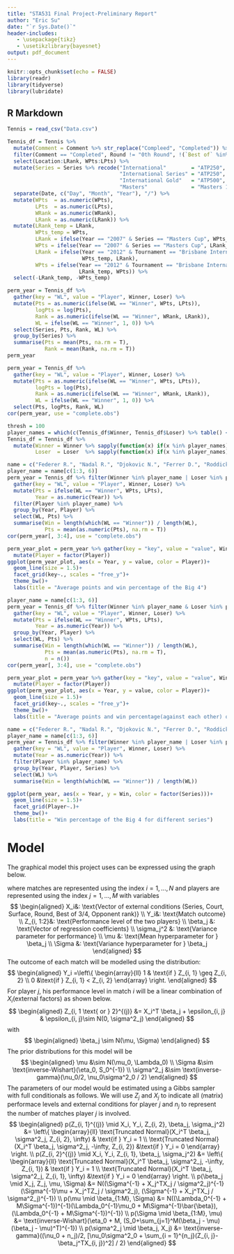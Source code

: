 ```yaml
---
title: "STA531 Final Project-Preliminary Report"
author: "Eric Su"
date: "`r Sys.Date()`"
header-includes:
   - \usepackage{tikz}
   - \usetikzlibrary{bayesnet}
output: pdf_document
---
```


```r
knitr::opts_chunk$set(echo = FALSE)
library(readr)
library(tidyverse)
library(lubridate)
```

## R Markdown
```r
Tennis = read_csv("Data.csv")

Tennis_df = Tennis %>%
  mutate(Comment = Comment %>% str_replace("Compleed", "Completed")) %>%
  filter(Comment == "Completed", Round != "0th Round", !(`Best of` %in% c(0, 1))) %>%
  select(Location:LRank, WPts:LPts) %>%
  mutate(Series = Series %>% recode("International"        = "ATP250",
                                    "International Series" = "ATP250",
                                    "International Gold"   = "ATP500",
                                    "Masters"              = "Masters 1000")) %>%
  separate(Date, c("Day", "Month", "Year"), "/") %>%
  mutate(WPts  = as.numeric(WPts),
         LPts  = as.numeric(LPts),
         WRank = as.numeric(WRank),
         LRank = as.numeric(LRank)) %>%
  mutate(LRank_temp = LRank,
         WPts_temp = WPts,
         LRank = ifelse(Year == "2007" & Series == "Masters Cup", WPts_temp, LRank),
         WPts = ifelse(Year == "2007" & Series == "Masters Cup", LRank_temp, WPts),
         LRank = ifelse(Year == "2012" & Tournament == "Brisbane International" & Round == "The Final",
                        WPts_temp, LRank),
         WPts = ifelse(Year == "2012" & Tournament == "Brisbane International" & Round == "The Final",
                       LRank_temp, WPts)) %>%
  select(-LRank_temp, -WPts_temp)
```

```r
perm_year = Tennis_df %>% 
  gather(key = "WL", value = "Player", Winner, Loser) %>%
  mutate(Pts = as.numeric(ifelse(WL == "Winner", WPts, LPts)),
         logPts = log(Pts),
         Rank = as.numeric(ifelse(WL == "Winner", WRank, LRank)),
         WL = ifelse(WL == "Winner", 1, 0)) %>%
  select(Series, Pts, Rank, WL) %>%
  group_by(Series) %>%
  summarise(Pts = mean(Pts, na.rm = T),
            Rank = mean(Rank, na.rm = T))
perm_year
```

```r
perm_year = Tennis_df %>% 
  gather(key = "WL", value = "Player", Winner, Loser) %>%
  mutate(Pts = as.numeric(ifelse(WL == "Winner", WPts, LPts)),
         logPts = log(Pts),
         Rank = as.numeric(ifelse(WL == "Winner", WRank, LRank)),
         WL = ifelse(WL == "Winner", 1, 0)) %>%
  select(Pts, logPts, Rank, WL)
cor(perm_year, use = "complete.obs")
```

```r
thresh = 100
player_names = which(c(Tennis_df$Winner, Tennis_df$Loser) %>% table() < thresh) %>% names()
Tennis_df = Tennis_df %>%
  mutate(Winner = Winner %>% sapply(function(x) if(x %in% player_names){return("Other")} else{return(x)}),
         Loser  = Loser  %>% sapply(function(x) if(x %in% player_names){return("Other")} else{return(x)}))
```


```r
name = c("Federer R.", "Nadal R.", "Djokovic N.", "Ferrer D.", "Roddick A.", "Murray A.", "Berdych T.", "Robredo T.", "Hewitt L.", "Davydenko N.", "Youzhny M.", "Verdasco F.", "Ferrero J.C.", "Gasquet R.")
player_name = name[c(1:3, 6)]
perm_year = Tennis_df %>% filter(Winner %in% player_name | Loser %in% player_name) %>% 
  gather(key = "WL", value = "Player", Winner, Loser) %>%
  mutate(Pts = ifelse(WL == "Winner", WPts, LPts), 
         Year = as.numeric(Year)) %>%
  filter(Player %in% player_name) %>%
  group_by(Year, Player) %>%
  select(WL, Pts) %>%
  summarise(Win = length(which(WL == "Winner")) / length(WL), 
            Pts = mean(as.numeric(Pts), na.rm = T))
cor(perm_year[, 3:4], use = "complete.obs")

perm_year_plot = perm_year %>% gather(key = "key", value = "value", Win, Pts) %>%
  mutate(Player = factor(Player))
ggplot(perm_year_plot, aes(x = Year, y = value, color = Player))+
  geom_line(size = 1.5)+
  facet_grid(key~., scales = "free_y")+
  theme_bw()+
  labs(title = "Average points and win percentage of the Big 4")
```

```r
player_name = name[c(1:3, 6)]
perm_year = Tennis_df %>% filter(Winner %in% player_name & Loser %in% player_name) %>% 
  gather(key = "WL", value = "Player", Winner, Loser) %>%
  mutate(Pts = ifelse(WL == "Winner", WPts, LPts), 
         Year = as.numeric(Year)) %>%
  group_by(Year, Player) %>%
  select(WL, Pts) %>%
  summarise(Win = length(which(WL == "Winner")) / length(WL), 
            Pts = mean(as.numeric(Pts), na.rm = T),
            n = n())
cor(perm_year[, 3:4], use = "complete.obs")

perm_year_plot = perm_year %>% gather(key = "key", value = "value", Win, Pts) %>%
  mutate(Player = factor(Player))
ggplot(perm_year_plot, aes(x = Year, y = value, color = Player))+
  geom_line(size = 1.5)+
  facet_grid(key~., scales = "free_y")+
  theme_bw()+
  labs(title = "Average points and win percentage(against each other) of the Big 4")
```

```r
name = c("Federer R.", "Nadal R.", "Djokovic N.", "Ferrer D.", "Roddick A.", "Murray A.", "Berdych T.", "Robredo T.", "Hewitt L.", "Davydenko N.", "Youzhny M.", "Verdasco F.", "Ferrero J.C.", "Gasquet R.")
player_name = name[c(1:3, 6)]
perm_year = Tennis_df %>% filter(Winner %in% player_name | Loser %in% player_name) %>% 
  gather(key = "WL", value = "Player", Winner, Loser) %>%
  mutate(Year = as.numeric(Year)) %>%
  filter(Player %in% player_name) %>%
  group_by(Year, Player, Series) %>%
  select(WL) %>%
  summarise(Win = length(which(WL == "Winner")) / length(WL))

ggplot(perm_year, aes(x = Year, y = Win, color = factor(Series)))+
  geom_line(size = 1.5)+
  facet_grid(Player~.)+
  theme_bw()+
  labs(title = "Win percentage of the Big 4 for different series")
```

# Model
The graphical model this project uses can be expressed using the graph below.

\begin{figure}[h]
  \centering
  \tikz{ %
  	\node[latent] (Z) {$Z_{i}$} ; %
  	\node[latent, above=of Z, xshift=-1cm] (beta) {$\beta_j$} ; %
  	\node[latent, above=of Z, xshift=1cm] (sigma) {$\sigma^2_j$} ; %
  	\node[latent, above=of beta, xshift=-1cm] (mu) {$\mu$} ; %
  	\node[latent, above=of beta, xshift=1cm] (S) {$\Sigma$} ; %
    \node[obs, left=of Z] (x) {$X_i$} ; %
    \node[obs, below=of Z] (Y) {$Y_i$} ; %
    
    \plate[inner sep=0.25cm, yshift=0.2cm] {plate1} {(beta) (sigma)} {$M$}; %
    \plate[inner sep=0.25cm, xshift=-0.12cm, yshift=0.12cm] {plate2} {(x) (Z) (Y)} {$N$}; %
    
    \edge {mu, S} {beta} ; %
    \edge {beta, sigma} {Z} ; %
    \edge {x} {Z} ; %
    \edge {Z} {Y} ; %
  }
\end{figure}
where matches are represented using the index $i = 1,...,N$ and players are represented using the index $j = 1, ..., M$ with variables
$$
\begin{aligned}
X_i&: \text{Vector of external conditions (Series, Court, Surface, Round, Best of 3/4, Opponent rank)} \\
Y_i&: \text{Match outcome} \\
Z_{i, 1:2}&: \text{Performance level of the two players} \\
\beta_j &: \text{Vector of regression coefficients} \\
\sigma_j^2 &: \text{Variance parameter for performance} \\
\mu &: \text{Mean hyperparameter for } \beta_j \\
\Sigma &: \text{Variance hyperparameter for } \beta_j
\end{aligned}
$$
The outcome of each match will be modelled using the distribution:
$$
\begin{aligned}
Y_i =\left\{
    \begin{array}{ll}
        1 & \text{if } Z_{i, 1} \geq Z_{i, 2} \\
        0 &\text{if } Z_{i, 1} < Z_{i, 2}
    \end{array}
\right.
\end{aligned}
$$
For player $j$, his performance level in match $i$ will be a linear combination of $X_i$(external factors) as shown below.
$$
\begin{aligned}
Z_{i, 1 \text{ or } 2}^{(j)} &= X_i^T \beta_j + \epsilon_{i, j} & \epsilon_{i, j}\sim N(0, \sigma^2_j)
\end{aligned}
$$
with
$$
\begin{aligned}
\beta_j \sim N(\mu, \Sigma)
\end{aligned}
$$
The prior distributions for this model will be
$$
\begin{aligned}
\mu &\sim N(\mu_0, \Lambda_0) \\
\Sigma &\sim \text{inverse-Wishart}(\eta_0, S_0^{-1}) \\
\sigma^2_j &\sim \text{inverse-gamma}(\nu_0/2, \nu_0\sigma^2_0 / 2)
\end{aligned}
$$
The parameters of our model would be estimated using a Gibbs sampler with full conditionals as follows. We will use $Z_j$ and $X_j$ to indicate all (matrix) performace levels and external conditions for player $j$ and $n_j$ to represent the number of matches player $j$ is involved.
$$
\begin{aligned}
p(Z_{i, 1}^{(j)} \mid X_i, Y_i, Z_{i, 2}, \beta_j, \sigma_j^2) &= \left\{
    \begin{array}{ll}
        \text{Truncated Normal}(X_i^T \beta_j, \sigma^2_j, Z_{i, 2}, \infty) & \text{if } Y_i = 1 \\
        \text{Truncated Normal}(X_i^T \beta_j, \sigma^2_j, -\infty, Z_{i, 2}) &\text{if } Y_i = 0
    \end{array}
\right. \\
p(Z_{i, 2}^{(j)} \mid X_i, Y_i, Z_{i, 1}, \beta_j, \sigma_j^2) &= \left\{
    \begin{array}{ll}
        \text{Truncated Normal}(X_i^T \beta_j, \sigma^2_j, -\infty, Z_{i, 1}) & \text{if } Y_i = 1 \\
        \text{Truncated Normal}(X_i^T \beta_j, \sigma^2_j, Z_{i, 1}, \infty) &\text{if } Y_i = 0
    \end{array}
\right. \\
p(\beta_j \mid X_j, Z_j, \mu, \Sigma) &= N((\Sigma^{-1} + X_j^TX_j / \sigma^2_j)^{-1} (\Sigma^{-1}\mu + X_j^TZ_j / \sigma^2_j), (\Sigma^{-1} + X_j^TX_j / \sigma^2_j)^{-1}) \\
p(\mu \mid \beta_{1:M}, \Sigma) &= N((\Lambda_0^{-1} + M\Sigma^{-1})^{-1}(\Lambda_0^{-1}\mu_0 + M\Sigma^{-1}\bar{\beta}), (\Lambda_0^{-1} + M\Sigma^{-1})^{-1}) \\
p(\Sigma \mid \beta_{1:M}, \mu) &= \text{inverse-Wishart}(\eta_0 + M, (S_0+\sum_{j=1}^M(\beta_j - \mu)(\beta_j - \mu)^T)^{-1}) \\
p(\sigma^2_j \mid \beta_j, X_j) &= \text{inverse-gamma}((\nu_0 + n_j)/2, [\nu_0\sigma^2_0 + \sum_{i = 1}^{n_j}(Z_{i, j}-\beta_j^TX_{i, j})^2] / 2)
\end{aligned}
$$


